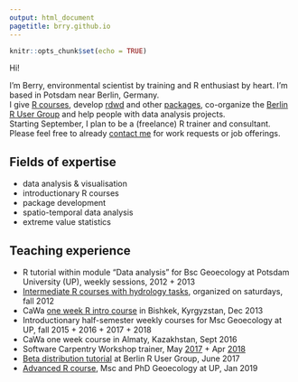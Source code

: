 ```yaml
---
output: html_document
pagetitle: brry.github.io
---
```



```r
knitr::opts_chunk$set(echo = TRUE)
```

Hi!

I'm Berry, environmental scientist by training and R enthusiast by heart. 
I'm based in Potsdam near Berlin, Germany.   
I give [R courses](https://github.com/brry/course#slides), 
develop [rdwd](https://github.com/brry/rdwd#rdwd) and other [packages](ftp://cran.r-project.org/pub/R/web/checks/check_results_berry-b_at_gmx.de.html), 
co-organize the [Berlin R User Group](https://www.meetup.com/de-DE/Berlin-R-Users-Group/) 
and help people with data analysis projects.  
Starting September, I plan to be a (freelance) R trainer and consultant. 
Please feel free to already [contact me](mailto:berry-b@gmx.de) for work requests or job offerings.  


## Fields of expertise

- data analysis & visualisation
- introductionary R courses
- package development
- spatio-temporal data analysis
- extreme value statistics

## Teaching experience

- R tutorial within module "Data analysis" for Bsc Geoecology at Potsdam University (UP), weekly sessions, 2012 + 2013
- [Intermediate R courses with hydrology tasks](https://github.com/brry/brry.github.io/blob/master/Rhydro2012.pdf), organized on saturdays, fall 2012
- CaWa [one week R intro course](http://www.cawa-project.net/ru/news-detail/news/cawa-training-course-statistical-analysis-in-hydrology-introduction-into-r/) in Bishkek, Kyrgyzstan, Dec 2013
- Introductionary half-semester weekly courses for  Msc Geoecology at UP, fall 2015 + 2016 + 2017 + 2018
- CaWa one week course in Almaty, Kazakhstan, Sept 2016
- Software Carpentry Workshop trainer, May [2017](https://swc-bb.github.io/2017-05-17-GFZ/) + Apr [2018](https://swc-bb.github.io/2018-04-25-Potsdam-Berlin/)
- [Beta distribution tutorial](https://www.meetup.com/de-DE/Berlin-R-Users-Group/events/241002508/) at Berlin R User Group, June 2017
- [Advanced R course](https://github.com/brry/course/blob/master/uni.md), Msc and PhD Geoecology at UP, Jan 2019
